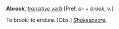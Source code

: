 '''Abrook''', ''[[transitive verb (part of speech)|transitive verb]]'' [Pref. ''a-'' + ''brook'', v.]

To brook; to endure. [Obs.] ''[[Shakespeare (source)|Shakespeare]].''